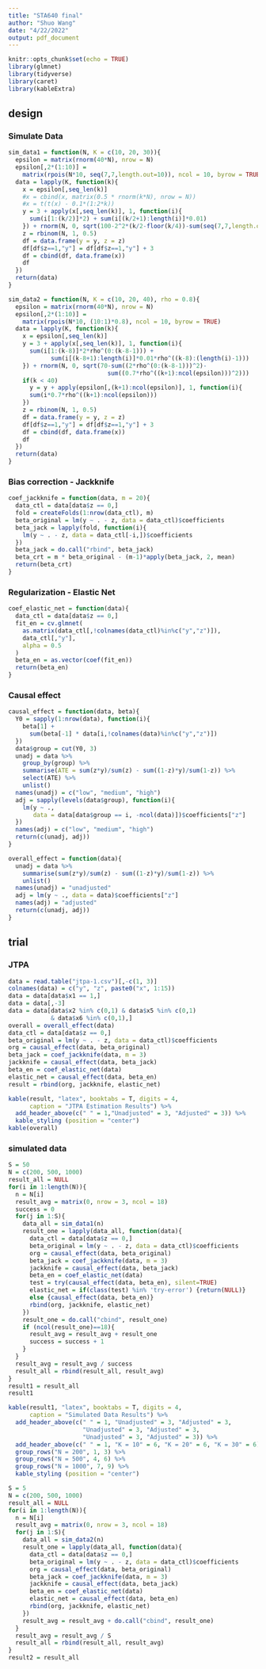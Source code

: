 ```yaml
---
title: "STA640 final"
author: "Shuo Wang"
date: "4/22/2022"
output: pdf_document
---
```


```r
knitr::opts_chunk$set(echo = TRUE)
library(glmnet)
library(tidyverse)
library(caret)
library(kableExtra)
```

## design
### Simulate Data
```r
sim_data1 = function(N, K = c(10, 20, 30)){
  epsilon = matrix(rnorm(40*N), nrow = N)
  epsilon[,2*(1:10)] = 
    matrix(rpois(N*10, seq(7,7,length.out=10)), ncol = 10, byrow = TRUE)
  data = lapply(K, function(k){
    x = epsilon[,seq_len(k)]
    #x = cbind(x, matrix(0.5 * rnorm(k*N), nrow = N))
    #x = t(t(x) - 0.1*(1:2*k))
    y = 3 + apply(x[,seq_len(k)], 1, function(i){
      sum(i[1:(k/2)]*2) + sum(i[(k/2+1):length(i)]*0.01)
    }) + rnorm(N, 0, sqrt(100-2^2*(k/2-floor(k/4))-sum(seq(7,7,length.out=10)[1:floor(k/4)])))
    z = rbinom(N, 1, 0.5)
    df = data.frame(y = y, z = z)
    df[df$z==1,"y"] = df[df$z==1,"y"] + 3
    df = cbind(df, data.frame(x))
    df
  })
  return(data)
}

sim_data2 = function(N, K = c(10, 20, 40), rho = 0.8){
  epsilon = matrix(rnorm(40*N), nrow = N)
  epsilon[,2*(1:10)] = 
    matrix(rpois(N*10, (10:1)*0.8), ncol = 10, byrow = TRUE)
  data = lapply(K, function(k){
    x = epsilon[,seq_len(k)]
    y = 3 + apply(x[,seq_len(k)], 1, function(i){
      sum(i[1:(k-8)]*2*rho^(0:(k-8-1))) +
            sum(i[(k-8+1):length(i)]*0.01*rho^((k-8):(length(i)-1)))
    }) + rnorm(N, 0, sqrt(70-sum((2*rho^(0:(k-8-1)))^2)-
                            sum((0.7*rho^((k+1):ncol(epsilon)))^2)))
    if(k < 40)
      y = y + apply(epsilon[,(k+1):ncol(epsilon)], 1, function(i){
      sum(i*0.7*rho^((k+1):ncol(epsilon)))
    })
    z = rbinom(N, 1, 0.5)
    df = data.frame(y = y, z = z)
    df[df$z==1,"y"] = df[df$z==1,"y"] + 3
    df = cbind(df, data.frame(x))
    df
  })
  return(data)
}
```

### Bias correction - Jackknife
```r
coef_jackknife = function(data, m = 20){
  data_ctl = data[data$z == 0,]
  fold = createFolds(1:nrow(data_ctl), m)
  beta_original = lm(y ~ . - z, data = data_ctl)$coefficients
  beta_jack = lapply(fold, function(i){
    lm(y ~ . - z, data = data_ctl[-i,])$coefficients
  })
  beta_jack = do.call("rbind", beta_jack)
  beta_crt = m * beta_original - (m-1)*apply(beta_jack, 2, mean)
  return(beta_crt)
}
```


### Regularization - Elastic Net
```r
coef_elastic_net = function(data){
  data_ctl = data[data$z == 0,]
  fit_en = cv.glmnet(
    as.matrix(data_ctl[,!colnames(data_ctl)%in%c("y","z")]),
    data_ctl[,"y"], 
    alpha = 0.5
  )
  beta_en = as.vector(coef(fit_en))
  return(beta_en)
}
```

### Causal effect
```r
causal_effect = function(data, beta){
  Y0 = sapply(1:nrow(data), function(i){
    beta[1] + 
      sum(beta[-1] * data[i,!colnames(data)%in%c("y","z")])
  })
  data$group = cut(Y0, 3)
  unadj = data %>% 
    group_by(group) %>% 
    summarise(ATE = sum(z*y)/sum(z) - sum((1-z)*y)/sum(1-z)) %>% 
    select(ATE) %>% 
    unlist()
  names(unadj) = c("low", "medium", "high")
  adj = sapply(levels(data$group), function(i){
    lm(y ~ ., 
       data = data[data$group == i, -ncol(data)])$coefficients["z"]
  })
  names(adj) = c("low", "medium", "high")
  return(c(unadj, adj))
}
```

```r
overall_effect = function(data){
  unadj = data %>% 
    summarise(sum(z*y)/sum(z) - sum((1-z)*y)/sum(1-z)) %>% 
    unlist()
  names(unadj) = "unadjusted"
  adj = lm(y ~ ., data = data)$coefficients["z"]
  names(adj) = "adjusted"
  return(c(unadj, adj))
}
```


## trial
### JTPA
```r
data = read.table("jtpa-1.csv")[,-c(1, 3)]
colnames(data) = c("y", "z", paste0("x", 1:15))
data = data[data$x1 == 1,]
data = data[,-3]
data = data[data$x2 %in% c(0,1) & data$x5 %in% c(0,1) 
            & data$x6 %in% c(0,1),]
overall = overall_effect(data)
data_ctl = data[data$z == 0,]
beta_original = lm(y ~ . - z, data = data_ctl)$coefficients
org = causal_effect(data, beta_original)
beta_jack = coef_jackknife(data, m = 3)
jackknife = causal_effect(data, beta_jack)
beta_en = coef_elastic_net(data)
elastic_net = causal_effect(data, beta_en)
result = rbind(org, jackknife, elastic_net)
```

```r
kable(result, "latex", booktabs = T, digits = 4,
      caption = "JTPA Estimation Results") %>% 
  add_header_above(c(" " = 1,"Unadjusted" = 3, "Adjusted" = 3)) %>% 
  kable_styling (position = "center")
kable(overall)
```


### simulated data
```r
S = 50
N = c(200, 500, 1000)
result_all = NULL
for(i in 1:length(N)){
  n = N[i]
  result_avg = matrix(0, nrow = 3, ncol = 18)
  success = 0
  for(j in 1:S){
    data_all = sim_data1(n)
    result_one = lapply(data_all, function(data){
      data_ctl = data[data$z == 0,]
      beta_original = lm(y ~ . - z, data = data_ctl)$coefficients
      org = causal_effect(data, beta_original)
      beta_jack = coef_jackknife(data, m = 3)
      jackknife = causal_effect(data, beta_jack)
      beta_en = coef_elastic_net(data)
      test = try(causal_effect(data, beta_en), silent=TRUE)
      elastic_net = if(class(test) %in% 'try-error') {return(NULL)} 
      else {causal_effect(data, beta_en)}
      rbind(org, jackknife, elastic_net)
    })
    result_one = do.call("cbind", result_one)
    if (ncol(result_one)==18){
      result_avg = result_avg + result_one
      success = success + 1
    }
  }
  result_avg = result_avg / success
  result_all = rbind(result_all, result_avg)
}
result1 = result_all
result1
```

```r
kable(result1, "latex", booktabs = T, digits = 4,
      caption = "Simulated Data Results") %>% 
  add_header_above(c(" " = 1, "Unadjusted" = 3, "Adjusted" = 3, 
                     "Unadjusted" = 3, "Adjusted" = 3, 
                     "Unadjusted" = 3, "Adjusted" = 3)) %>% 
  add_header_above(c(" " = 1, "K = 10" = 6, "K = 20" = 6, "K = 30" = 6)) %>% 
  group_rows("N = 200", 1, 3) %>% 
  group_rows("N = 500", 4, 6) %>% 
  group_rows("N = 1000", 7, 9) %>% 
  kable_styling (position = "center")
```

```r
S = 5
N = c(200, 500, 1000)
result_all = NULL
for(i in 1:length(N)){
  n = N[i]
  result_avg = matrix(0, nrow = 3, ncol = 18)
  for(j in 1:S){
    data_all = sim_data2(n)
    result_one = lapply(data_all, function(data){
      data_ctl = data[data$z == 0,]
      beta_original = lm(y ~ . - z, data = data_ctl)$coefficients
      org = causal_effect(data, beta_original)
      beta_jack = coef_jackknife(data, m = 3)
      jackknife = causal_effect(data, beta_jack)
      beta_en = coef_elastic_net(data)
      elastic_net = causal_effect(data, beta_en)
      rbind(org, jackknife, elastic_net)
    })
    result_avg = result_avg + do.call("cbind", result_one)
  }
  result_avg = result_avg / S
  result_all = rbind(result_all, result_avg)
}
result2 = result_all
```

